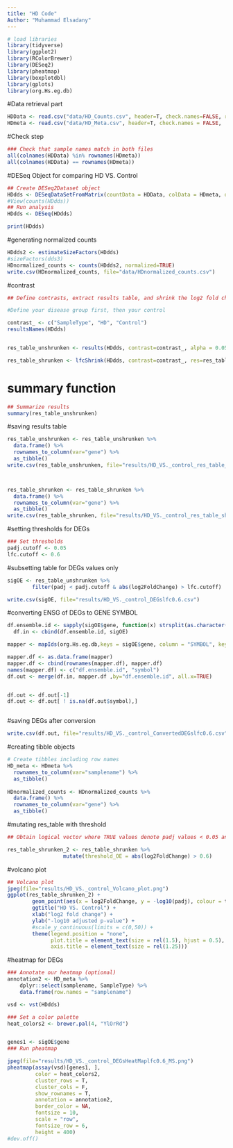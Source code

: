 ---
title: "HD Code"
Author: "Muhammad Elsadany"
---


```{r}
# load libraries
library(tidyverse)
library(ggplot2)
library(RColorBrewer)
library(DESeq2)
library(pheatmap)
library(boxplotdbl)
library(gplots)
library(org.Hs.eg.db)
```



#Data retrieval part
```{r}
HDData <- read.csv("data/HD_Counts.csv", header=T, check.names=FALSE, row.names=1)
HDmeta <- read.csv("data/HD_Meta.csv", header=T, check.names = FALSE,  row.names=1)
```


#Check step
```{r}

### Check that sample names match in both files
all(colnames(HDData) %in% rownames(HDmeta))
all(colnames(HDData) == rownames(HDmeta))

```



#DESeq Object for comparing HD VS. Control
```{r}
## Create DESeq2Dataset object
HDdds <- DESeqDataSetFromMatrix(countData = HDData, colData = HDmeta, design = ~ SampleType)
#View(counts(HDdds))
## Run analysis
HDdds <- DESeq(HDdds)
```



```{r}
print(HDdds)

```



#generating normalized counts
```{r}
HDdds2 <- estimateSizeFactors(HDdds)
#sizeFactors(dds3)
HDnormalized_counts <- counts(HDdds2, normalized=TRUE)
write.csv(HDnormalized_counts, file="data/HDnormalized_counts.csv")

```


#contrast
```{r}
## Define contrasts, extract results table, and shrink the log2 fold changes

#Define your disease group first, then your control 

contrast_ <- c("SampleType", "HD", "Control")
resultsNames(HDdds)


res_table_unshrunken <- results(HDdds, contrast=contrast_, alpha = 0.05, lfcThreshold = 0.6)

res_table_shrunken <- lfcShrink(HDdds, contrast=contrast_, res=res_table_unshrunken, type="ashr")

```


# summary function

```{r}
## Summarize results
summary(res_table_unshrunken)

```

#saving results table
```{r}
res_table_unshrunken <- res_table_unshrunken %>%
  data.frame() %>%
  rownames_to_column(var="gene") %>% 
  as_tibble()
write.csv(res_table_unshrunken, file="results/HD_VS._control_res_table_unshrunken.csv")



res_table_shrunken <- res_table_shrunken %>%
  data.frame() %>%
  rownames_to_column(var="gene") %>% 
  as_tibble()
write.csv(res_table_shrunken, file="results/HD_VS._control_res_table_shrunken.csv")

```





#setting thresholds for DEGs
```{r}
### Set thresholds
padj.cutoff <- 0.05
lfc.cutoff <- 0.6

```


#subsetting table for DEGs values only
```{r}
sigOE <- res_table_unshrunken %>%
        filter(padj < padj.cutoff & abs(log2FoldChange) > lfc.cutoff)

write.csv(sigOE, file="results/HD_VS._control_DEGslfc0.6.csv")
```




#converting ENSG of DEGs to GENE SYMBOL 
```{r}

df.ensemble.id <- sapply(sigOE$gene, function(x) strsplit(as.character(x),"\\.")[[1]][1])
  df.in <- cbind(df.ensemble.id, sigOE)

mapper <- mapIds(org.Hs.eg.db,keys = sigOE$gene, column = "SYMBOL", keytype = "ENSEMBL", multiVals = "first")

mapper.df <- as.data.frame(mapper)
mapper.df <- cbind(rownames(mapper.df), mapper.df)
names(mapper.df) <- c("df.ensemble.id", "symbol")
df.out <- merge(df.in, mapper.df ,by="df.ensemble.id", all.x=TRUE)


df.out <- df.out[-1]
df.out <- df.out[ ! is.na(df.out$symbol),]



```

#saving DEGs after conversion
```{r}
write.csv(df.out, file="results/HD_VS._control_ConvertedDEGslfc0.6.csv")

```










#creating tibble objects 
```{r}
# Create tibbles including row names
HD_meta <- HDmeta %>% 
  rownames_to_column(var="samplename") %>% 
  as_tibble()
        
HDnormalized_counts <- HDnormalized_counts %>% 
  data.frame() %>%
  rownames_to_column(var="gene") %>% 
  as_tibble()

```






#mutating res_table with threshold
```{r}
## Obtain logical vector where TRUE values denote padj values < 0.05 and fold change > 1.0 in either direction

res_table_shrunken_2 <- res_table_shrunken %>% 
                  mutate(threshold_OE = abs(log2FoldChange) > 0.6)

```

#volcano plot
```{r}
## Volcano plot
jpeg(file="results/HD_VS._control_Volcano_plot.png")
ggplot(res_table_shrunken_2) +
        geom_point(aes(x = log2FoldChange, y = -log10(padj), colour = threshold_OE)) +
        ggtitle("HD VS. Control") +
        xlab("log2 fold change") + 
        ylab("-log10 adjusted p-value") +
        #scale_y_continuous(limits = c(0,50)) +
        theme(legend.position = "none",
              plot.title = element_text(size = rel(1.5), hjust = 0.5),
              axis.title = element_text(size = rel(1.25)))  


```







#heatmap for DEGs
```{r}
### Annotate our heatmap (optional)
annotation2 <- HD_meta %>% 
	dplyr::select(samplename, SampleType) %>% 
	data.frame(row.names = "samplename")

vsd <- vst(HDdds)

### Set a color palette
heat_colors2 <- brewer.pal(4, "YlOrRd")


genes1 <- sigOE$gene
### Run pheatmap

jpeg(file="results/HD_VS._control_DEGsHeatMaplfc0.6_MS.png")
pheatmap(assay(vsd)[genes1, ],
         color = heat_colors2, 
         cluster_rows = T, 
         cluster_cols = F,
         show_rownames = T,
         annotation = annotation2, 
         border_color = NA, 
         fontsize = 10, 
         scale = "row", 
         fontsize_row = 6, 
         height = 400)
#dev.off()

```














